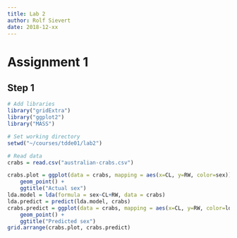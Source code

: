 ```yaml
---
title: Lab 2
author: Rolf Sievert
date: 2018-12-xx
---
```


# Assignment 1

## Step 1

``` r
# Add libraries
library("gridExtra")
library("ggplot2")
library("MASS")

# Set working directory
setwd("~/courses/tdde01/lab2")

# Read data
crabs = read.csv("australian-crabs.csv")

crabs.plot = ggplot(data = crabs, mapping = aes(x=CL, y=RW, color=sex)) +
    geom_point() +
    ggtitle("Actual sex")
lda.model = lda(formula = sex~CL+RW, data = crabs)
lda.predict = predict(lda.model, crabs)
crabs.predict = ggplot(data = crabs, mapping = aes(x=CL, y=RW, color=lda.predict$class)) +
    geom_point() +
    ggtitle("Predicted sex")
grid.arrange(crabs.plot, crabs.predict)
```
